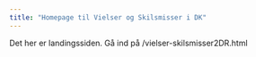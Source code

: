 ```yaml
---
title: "Homepage til Vielser og Skilsmisser i DK"
---
```


Det her er landingssiden. Gå ind på /vielser-skilsmisser2DR.html

